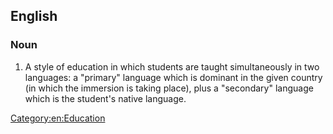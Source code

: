 ==English==
{{wikipedia}}

===Noun===
{{en-noun|head=[[parallel]] [[immersion]]|-}}

# A style of education in which students are taught simultaneously in two languages: a "primary" language which is dominant in the given country (in which the immersion is taking place), plus a "secondary" language which is the student's native language.

[[Category:en:Education]]